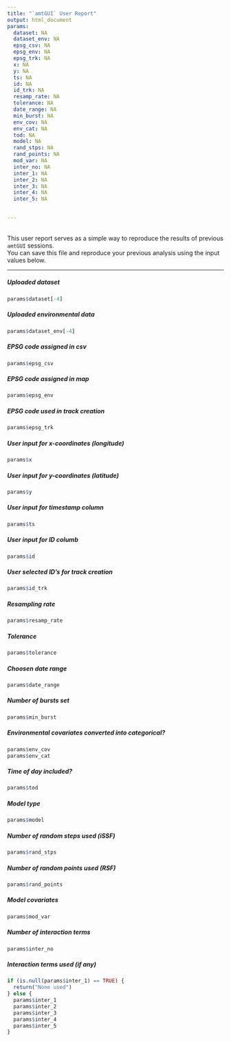 ```yaml
---
title: "`amtGUI` User Report"
output: html_document
params:
  dataset: NA
  dataset_env: NA 
  epsg_csv: NA
  epsg_env: NA
  epsg_trk: NA
  x: NA
  y: NA
  ts: NA
  id: NA
  id_trk: NA 
  resamp_rate: NA
  tolerance: NA
  date_range: NA
  min_burst: NA
  env_cov: NA
  env_cat: NA
  tod: NA
  model: NA
  rand_stps: NA
  rand_points: NA
  mod_var: NA
  inter_no: NA
  inter_1: NA
  inter_2: NA
  inter_3: NA
  inter_4: NA
  inter_5: NA 

  
---
```

<br>
This user report serves as a simple way to reproduce the results of previous `amtGUI` sessions.  
You can save this file and reproduce your previous analysis using the input values below.

***

##### Uploaded dataset
```r
params$dataset[-4]
```

##### Uploaded environmental data
```r
params$dataset_env[-4]
```

##### EPSG code assigned in csv
```r
params$epsg_csv
```

##### EPSG code assigned in map
```r
params$epsg_env
```

##### EPSG code used in track creation
```r
params$epsg_trk
```

##### User input for x-coordinates (longitude)
```r
params$x
```

##### User input for y-coordinates (latitude)
```r
params$y
```

##### User input for timestamp column
```r
params$ts
```

##### User input for ID columb
```r
params$id
```

##### User selected ID's for track creation
```r
params$id_trk
```

##### Resampling rate
```r
params$resamp_rate
```

##### Tolerance 
```r
params$tolerance
```

##### Choosen date range 
```r
params$date_range
```

##### Number of bursts set
```r
params$min_burst
```

##### Environmental covariates converted into categorical?
```r
params$env_cov
params$env_cat
```

##### Time of day included?
```r
params$tod
```

##### Model type 
```r
params$model
```

##### Number of random steps used (iSSF)
```r
params$rand_stps
```

##### Number of random points used (RSF)
```r
params$rand_points
```

##### Model covariates
```r
params$mod_var
```

##### Number of interaction terms
```r
params$inter_no
```

##### Interaction terms used (if any)
```r
if (is.null(params$inter_1) == TRUE) {
  return("None used")
} else {
  params$inter_1
  params$inter_2
  params$inter_3
  params$inter_4
  params$inter_5 
}
```


